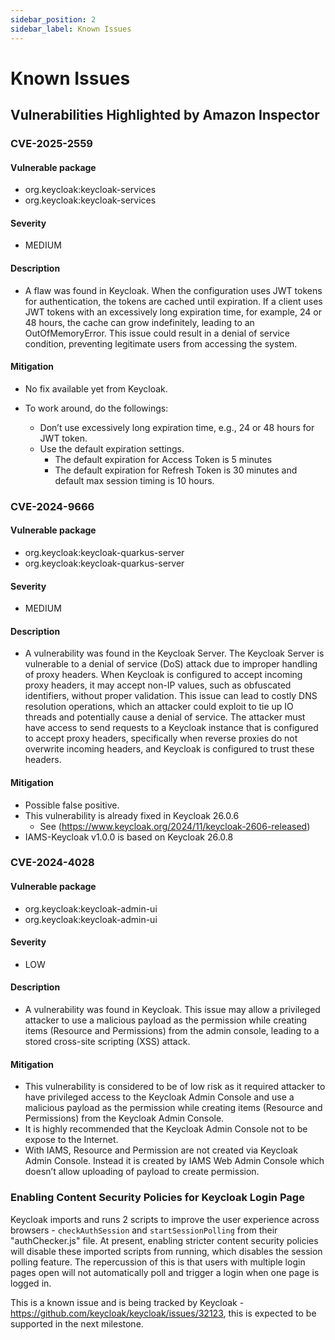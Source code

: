 ```yaml
---
sidebar_position: 2
sidebar_label: Known Issues
---
```


# Known Issues

## Vulnerabilities Highlighted by Amazon Inspector

### CVE-2025-2559

#### Vulnerable package
* org.keycloak:keycloak-services
* org.keycloak:keycloak-services

#### Severity
* MEDIUM

#### Description

* A flaw was found in Keycloak. When the configuration uses JWT tokens for authentication, the tokens are cached until expiration. 
    If a client uses JWT tokens with an excessively long expiration time, for example, 24 or 48 hours, the cache can grow indefinitely, 
    leading to an OutOfMemoryError. This issue could result in a denial of service condition, preventing legitimate users from accessing the system.

#### Mitigation

* No fix available yet from Keycloak.

* To work around, do the followings:
    * Don’t use excessively long expiration time, e.g., 24 or 48 hours for JWT token.
    * Use the default expiration settings.
        * The default expiration for Access Token is 5 minutes
        * The default expiration for Refresh Token is 30 minutes and default max session timing is 10 hours.


###	CVE-2024-9666

#### Vulnerable package
*	org.keycloak:keycloak-quarkus-server
*	org.keycloak:keycloak-quarkus-server

####	Severity
*	MEDIUM


#### Description
* A vulnerability was found in the Keycloak Server. The Keycloak Server is vulnerable to a denial of service (DoS) attack due to improper handling 
of proxy headers. When Keycloak is configured to accept incoming proxy headers, it may accept non-IP values, such as obfuscated identifiers, without 
proper validation. This issue can lead to costly DNS resolution operations, which an attacker could exploit to tie up IO threads and potentially cause 
a denial of service. The attacker must have access to send requests to a Keycloak instance that is configured to accept proxy headers, specifically when 
reverse proxies do not overwrite incoming headers, and Keycloak is configured to trust these headers.

#### Mitigation

* Possible false positive.
* This vulnerability is already fixed in Keycloak 26.0.6
    * See (https://www.keycloak.org/2024/11/keycloak-2606-released)
* IAMS-Keycloak v1.0.0 is based on Keycloak 26.0.8


###	CVE-2024-4028

####	Vulnerable package
*	org.keycloak:keycloak-admin-ui
*	org.keycloak:keycloak-admin-ui

####	Severity
*	LOW

####    Description
* A vulnerability was found in Keycloak. This issue may allow a privileged attacker to use a malicious payload as the permission while creating items 
(Resource and Permissions) from the admin console, leading to a stored cross-site scripting (XSS) attack.

####	Mitigation
* This vulnerability is considered to be of low risk as it required attacker to have privileged access to the Keycloak Admin Console and use a malicious 
payload as the permission while creating items (Resource and Permissions) from the Keycloak Admin Console.
* It is highly recommended that the Keycloak Admin Console not to be expose to the Internet.
* With IAMS, Resource and Permission are not created via Keycloak Admin Console. Instead it is created by IAMS Web Admin Console which doesn’t allow uploading of 
payload to create permission.

### Enabling Content Security Policies for Keycloak Login Page

Keycloak imports and runs 2 scripts to improve the user experience across browsers - `checkAuthSession` and `startSessionPolling` from their "authChecker.js" file.
At present, enabling stricter content security policies will disable these imported scripts from running, which disables the session polling feature. The
repercussion of this is that users with multiple login pages open will not automatically poll and trigger a login when one page is logged in.

This is a known issue and is being tracked by Keycloak - https://github.com/keycloak/keycloak/issues/32123, this is expected to be supported in the next milestone.
